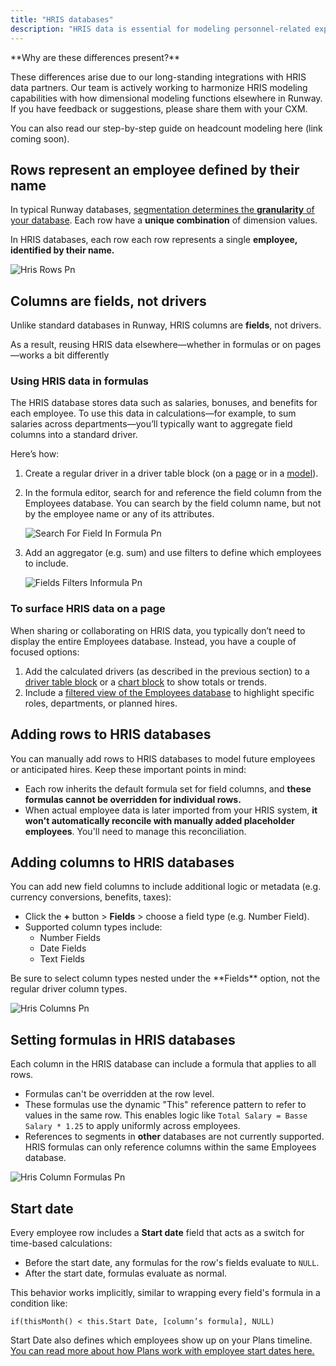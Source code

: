 ```yaml
---
title: "HRIS databases"
description: "HRIS data is essential for modeling personnel-related expenses—often the largest cost for most businesses. In Runway, HRIS data behaves differently from other data sources, particularly when using the Employees database. This guide outlines key distinctions you should know. "
---
```


<Info>
  **Why are these differences present?**

  These differences arise due to our long-standing integrations with HRIS data partners. Our team is actively working to harmonize HRIS modeling capabilities with how dimensional modeling functions elsewhere in Runway. If you have feedback or suggestions, please share them with your CXM.
</Info>

You can also read our step-by-step guide on headcount modeling here (link coming soon).

## Rows represent an employee defined by their name

In typical Runway databases, [segmentation determines the **granularity** of your database](https://docs.runway.com/concepts/databases/databases-basics#adding-a-row). Each row have a **unique combination** of dimension values.

In HRIS databases, each row each row represents a single **employee, identified by their name.**

![Hris Rows Pn](/images/databases/hris/hris-rows.png)

## Columns are fields, not drivers

Unlike standard databases in Runway, HRIS columns are **fields**, not drivers.

As a result, reusing HRIS data elsewhere—whether in formulas or on pages—works a bit differently

### Using HRIS data in formulas

The HRIS database stores data such as salaries, bonuses, and benefits for each employee. To use this data in calculations—for example, to sum salaries across departments—you’ll typically want to aggregate field columns into a standard driver.

Here’s how:

1. Create a regular driver in a driver table block (on a [page](https://docs.runway.com/concepts/pages/drivers-table-block) or in a [model](https://docs.runway.com/concepts/models/models-basics)).
2. In the formula editor, search for and reference the field column from the Employees database. You can search by the field column name, but not by the employee name or any of its attributes.

   ![Search For Field In Formula Pn](/images/databases/hris/search-for-field-in-formula.png)
3. Add an aggregator (e.g. sum) and use filters to define which employees to include.

   ![Fields Filters Informula Pn](/images/databases/hris/fields-filters-informula.png)

### To surface HRIS data on a page

When sharing or collaborating on HRIS data, you typically don’t need to display the entire Employees database. Instead, you have a couple of focused options:

1. Add the calculated drivers (as described in the previous section) to a [driver table block](https://docs.runway.com/concepts/pages/drivers-table-block) or a [chart block](https://docs.runway.com/concepts/pages/charts-block) to show totals or trends.
2. Include a [filtered view of the Employees database](https://docs.runway.com/concepts/pages/database-block) to highlight specific roles, departments, or planned hires.

## Adding rows to HRIS databases

You can manually add rows to HRIS databases to model future employees or anticipated hires. Keep these important points in mind:

- Each row inherits the default formula set for field columns, and **these formulas cannot be overridden for individual rows.**
- When actual employee data is later imported from your HRIS system, **it won't automatically reconcile with manually added placeholder employees**. You'll need to manage this reconciliation.

## Adding columns to HRIS databases

You can add new field columns to include additional logic or metadata (e.g. currency conversions, benefits, taxes):

- Click the **\+** button \> **Fields** \> choose a field type (e.g. Number Field).
- Supported column types include:
  - Number Fields
  - Date Fields
  - Text Fields

<Warning>
  Be sure to select column types nested under the **Fields** option, not the regular driver column types.
</Warning>

![Hris Columns Pn](/images/databases/hris/hris-columns.png)

## Setting formulas in HRIS databases

Each column in the HRIS database can include a formula that applies to all rows.

- Formulas can't be overridden at the row level.
- These formulas use the dynamic "This" reference pattern to refer to values in the same row. This enables logic like `Total Salary = Basse Salary * 1.25` to apply uniformly across employees.
- References to segments in **other** databases are not currently supported. HRIS formulas can only reference columns within the same Employees database.

![Hris Column Formulas Pn](/images/databases/hris/hris-column-formulas.png)

## Start date

Every employee row includes a **Start date** field that acts as a switch for time-based calculations:

- Before the start date, any formulas for the row's fields evaluate to `NULL`.
- After the start date, formulas evaluate as normal.

This behavior works implicitly, similar to wrapping every field's formula in a condition like:

```
if(thisMonth() < this.Start Date, [column’s formula], NULL)
```

Start Date also defines which employees show up on your Plans timeline. [You can read more about how Plans work with employee start dates here.](https://docs.runway.com/concepts/plans#connecting-an-employee%E2%80%99s-start-date-to-a-plan)